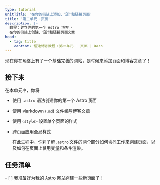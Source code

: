 ```yaml
---
type: tutorial
unitTitle: '在你的网站上添加、设计和链接页面'
title: '第二单元：页面'
description: |-
  教程：建立你的第一个 Astro 博客 -
  在你的网站上创建、设计和链接页面文章
head:
  - tag: title
    content: 搭建博客教程：第二单元 - 页面 | Docs
---
```


现在你在网络上有了一个基础完善的网站，是时候来添加页面和博客文章了！

## 接下来

在本单元中，你将
- 使用 `.astro` 语法创建你的第一个 Astro 页面
- 使用 Markdown (`.md`) 文件编写博客文章
- 使用 `<style>` 设置单个页面的样式
- 跨页面应用全局样式

  在此过程中，你将了解`.astro` 文件的两个部分如何协同工作来创建页面，以及如何在页面上使用变量和条件渲染。

<Box icon="check-list">

## 任务清单

<Checklist>
- [ ] 我准备好为我的 Astro 网站创建一些新页面了！
</Checklist>
</Box>
